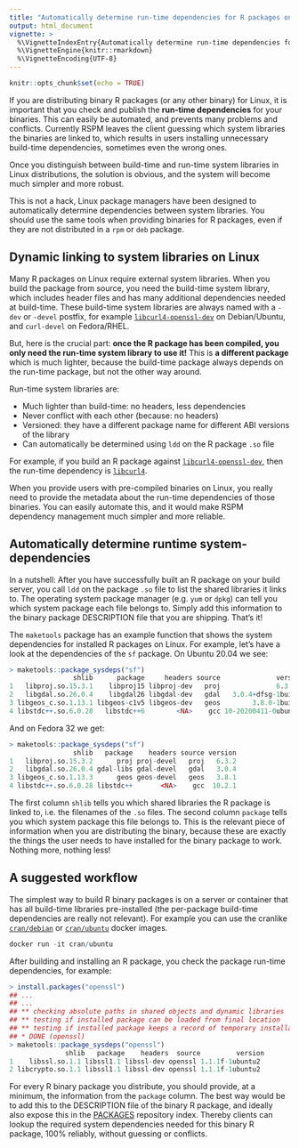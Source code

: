 ```yaml
---
title: "Automatically determine run-time dependencies for R packages on Linux"
output: html_document
vignette: >
  %\VignetteIndexEntry{Automatically determine run-time dependencies for R packages on Linux}
  %\VignetteEngine{knitr::rmarkdown}
  %\VignetteEncoding{UTF-8}
---
```


```r
knitr::opts_chunk$set(echo = TRUE)
```

If you are distributing binary R packages (or any other binary) for Linux, it is important that you check and publish the __run-time dependencies__ for your binaries. This can easily be automated, and prevents many problems and conflicts. Currently RSPM leaves the client  guessing which system libraries the binaries are linked to, which results in users installing unnecessary build-time dependencies, sometimes even the wrong ones.

Once you distinguish between build-time and run-time system libraries in Linux distributions, the solution is obvious, and the system will become much simpler and more robust.

This is not a hack, Linux package managers have been designed to automatically determine dependencies between system libraries. You should use the same tools when providing binaries for R packages, even if they are not distributed in a `rpm` or `deb` package.

## Dynamic linking to system libraries on Linux

Many R packages on Linux require external system libraries. When you build the package from source, you need the build-time system library, which includes header files and has many additional dependencies needed at build-time. These build-time system libraries are always named with a `-dev` or `-devel` postfix, for example [`libcurl4-openssl-dev`](https://packages.debian.org/bullseye/libcurl4-openssl-dev) on Debian/Ubuntu, and `curl-devel` on Fedora/RHEL.

But, here is the crucial part: __once the R package has been compiled, you only need the run-time system library to use it!__ This is __a different package__ which is much lighter, because the build-time package always depends on the run-time package, but not the other way around.

Run-time system libraries are:

 - Much lighter than build-time: no headers, less dependencies
 - Never conflict with each other (because: no headers)
 - Versioned: they have a different package name for different ABI versions of the library
 - Can automatically be determined using `ldd` on the R package `.so` file
 
For example, if you build an R package against [`libcurl4-openssl-dev`](https://packages.debian.org/bullseye/libcurl4-openssl-dev), then the run-time dependency is [`libcurl4`](https://packages.debian.org/bullseye/libcurl4).

When you provide users with pre-compiled binaries on Linux, you really need to provide the metadata about the run-time dependencies of those binaries. You can easily automate this, and it would make RSPM dependency management much simpler and more reliable.

## Automatically determine runtime system-dependencies

In a nutshell: After you have successfully built an R package on your build server, you call `ldd` on the package `.so` file to list the shared libraries it links to. The operating system package manager (e.g. `yum` or `dpkg`) can tell you which system package each file belongs to. Simply add this information to the binary package DESCRIPTION file that you are shipping. That's it!

The `maketools` package has an example function that shows the system dependencies for installed R packages on Linux. For example, let's have a look at the dependencies of the `sf` package. On Ubuntu 20.04 we see:

```r
> maketools::package_sysdeps("sf")
                shlib      package     headers source              version
1   libproj.so.15.3.1    libproj15 libproj-dev   proj              6.3.1-1
2   libgdal.so.26.0.4    libgdal26 libgdal-dev   gdal   3.0.4+dfsg-1build3
3 libgeos_c.so.1.13.1 libgeos-c1v5 libgeos-dev   geos        3.8.0-1build1
4 libstdc++.so.6.0.28   libstdc++6        <NA>    gcc 10-20200411-0ubuntu1
```

And on Fedora 32 we get:

```r
> maketools::package_sysdeps("sf")
                shlib   package    headers source version
1   libproj.so.15.3.2      proj proj-devel   proj   6.3.2
2   libgdal.so.26.0.4 gdal-libs gdal-devel   gdal   3.0.4
3 libgeos_c.so.1.13.3      geos geos-devel   geos   3.8.1
4 libstdc++.so.6.0.28 libstdc++       <NA>    gcc  10.2.1
```

The first column `shlib` tells you which shared libraries the R package is linked to, i.e. the filenames of the `.so` files. The second column `package` tells you which system package this file belongs to. This is the relevant piece of information when you are distributing the binary, because these are exactly the things the user needs to have installed for the binary package to work. Nothing more, nothing less!

## A suggested workflow

The simplest way to build R binary packages is on a server or container that has all build-time libraries pre-installed (the per-package build-time dependencies are really not relevant). For example you can use the cranlike [`cran/debian`](https://hub.docker.com/repository/docker/cran/debian) or [`cran/ubuntu`](https://hub.docker.com/repository/docker/cran/ubuntu) docker images.

```r
docker run -it cran/ubuntu
```

After building and installing an R package, you check the package run-time dependencies, for example:

```r
> install.packages("openssl")
## ...
## ...
## ** checking absolute paths in shared objects and dynamic libraries
## ** testing if installed package can be loaded from final location
## ** testing if installed package keeps a record of temporary installation path
## * DONE (openssl)
> maketools::package_sysdeps("openssl")
              shlib   package    headers  source         version
1    libssl.so.1.1 libssl1.1 libssl-dev openssl 1.1.1f-1ubuntu2
2 libcrypto.so.1.1 libssl1.1 libssl-dev openssl 1.1.1f-1ubuntu2
```

For every R binary package you distribute, you should provide, at a minimum, the information from the `package` column. The best way would be to add this to the DESCRIPTION file of the binary R package, and ideally also expose this in the [PACKAGES](https://packagemanager.rstudio.com/cran/__linux__/xenial/latest/src/contrib/PACKAGES) repository index. Thereby clients can lookup the required system dependencies needed for this binary R package, 100% reliably, without guessing or conflicts.
